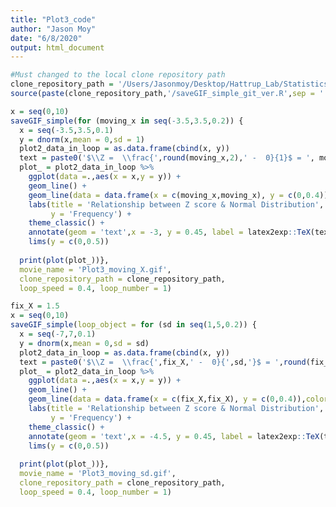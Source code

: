 ```yaml
---
title: "Plot3_code"
author: "Jason Moy"
date: "6/8/2020"
output: html_document
---
```


```r
#Must changed to the local clone repository path
clone_repository_path = '/Users/Jasonmoy/Desktop/Hattrup_Lab/Statistics_Animation_Plot' #edit here
source(paste(clone_repository_path,'/saveGIF_simple_git_ver.R',sep = '')) # run the saveGIF_simple function 
```

```r
x = seq(0,10)
saveGIF_simple(for (moving_x in seq(-3.5,3.5,0.2)) {
  x = seq(-3.5,3.5,0.1)
  y = dnorm(x,mean = 0,sd = 1)
  plot2_data_in_loop = as.data.frame(cbind(x, y))
  text = paste0('$\\Z =  \\frac{',round(moving_x,2),' -  0}{1}$ = ', moving_x)
  plot_ = plot2_data_in_loop %>% 
    ggplot(data =.,aes(x = x,y = y)) + 
    geom_line() + 
    geom_line(data = data.frame(x = c(moving_x,moving_x), y = c(0,0.4)),color = 'red') + 
    labs(title = 'Relationship between Z score & Normal Distribution',
         y = 'Frequency') + 
    theme_classic() + 
    annotate(geom = 'text',x = -3, y = 0.45, label = latex2exp::TeX(text)) + 
    lims(y = c(0,0.5))
      
  print(plot(plot_))},
  movie_name = 'Plot3_moving_X.gif', 
  clone_repository_path = clone_repository_path,
  loop_speed = 0.4, loop_number = 1)
```


```r
fix_X = 1.5
x = seq(0,10)
saveGIF_simple(loop_object = for (sd in seq(1,5,0.2)) {
  x = seq(-7,7,0.1)
  y = dnorm(x,mean = 0,sd = sd)
  plot2_data_in_loop = as.data.frame(cbind(x, y))
  text = paste0('$\\Z =  \\frac{',fix_X,' -  0}{',sd,'}$ = ',round(fix_X/sd,2))
  plot_ = plot2_data_in_loop %>% 
    ggplot(data =.,aes(x = x,y = y)) + 
    geom_line() + 
    geom_line(data = data.frame(x = c(fix_X,fix_X), y = c(0,0.4)),color = 'red') + 
    labs(title = 'Relationship between Z score & Normal Distribution',
         y = 'Frequency') + 
    theme_classic() + 
    annotate(geom = 'text',x = -4.5, y = 0.45, label = latex2exp::TeX(text)) + 
    lims(y = c(0,0.5))
      
  print(plot(plot_))},
  movie_name = 'Plot3_moving_sd.gif', 
  clone_repository_path = clone_repository_path,
  loop_speed = 0.4, loop_number = 1)
```
